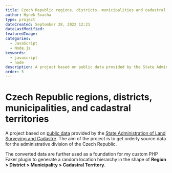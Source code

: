 ```yaml
---
title: Czech Republic regions, districts, municipalities and cadastral territories
author: Hynek Svacha
type: project
dateCreated: September 28, 2022 12:21
dateLastModified:
featuredImage:
categories:
  - JavaScript
  - Node.js
keywords:
  - javascript
  - node
description: A project based on public data provided by the State Administration of Land Surveying and Cadastre. The aim of the project is to convert the untidy source files to a clean hierarchy, Region > District > Municipality > Cadastral territory.
order: 5
---
```


# Czech Republic regions, districts, municipalities, and cadastral territories

A project based on [public data](https://www.cuzk.cz/Katastr-nemovitosti/Poskytovani-udaju-z-KN/Ciselniky-ISKN/Ciselniky-katastralnich-uzemi-a-pracovist-resortu.aspx) provided by the [State Administration of Land Surveying and Cadastre](https://www.cuzk.cz/Uvod.aspx). The aim of the project is to get orderly source data for the administrative division of the Czech Republic.

The converted data are further used as a foundation for my custom PHP Faker plugin to generate a random location hierarchy in the shape of **Region > District > Municipality > Cadastral Territory**.